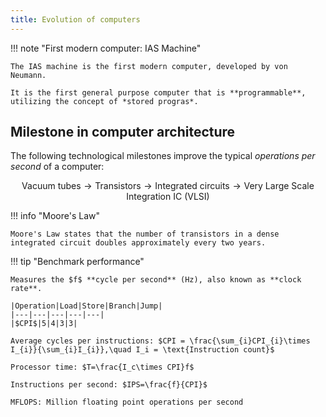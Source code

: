 ```yaml
---
title: Evolution of computers
---
```


!!! note "First modern computer: IAS Machine"

    The IAS machine is the first modern computer, developed by von Neumann.

    It is the first general purpose computer that is **programmable**, utilizing the concept of *stored progras*.

## Milestone in computer architecture

The following technological milestones improve the typical _operations per second_ of a computer:

```math
\text{Vacuum tubes} \to \text{Transistors} \to \text{Integrated circuits} \to \text{Very Large Scale Integration IC (VLSI)}
```

!!! info "Moore's Law"

    Moore's Law states that the number of transistors in a dense integrated circuit doubles approximately every two years.

!!! tip "Benchmark performance"

    Measures the $f$ **cycle per second** (Hz), also known as **clock rate**.

    |Operation|Load|Store|Branch|Jump|
    |---|---|---|---|---|
    |$CPI$|5|4|3|3|

    Average cycles per instructions: $CPI = \frac{\sum_{i}CPI_{i}\times I_{i}}{\sum_{i}I_{i}},\quad I_i = \text{Instruction count}$

    Processor time: $T=\frac{I_c\times CPI}f$

    Instructions per second: $IPS=\frac{f}{CPI}$

    MFLOPS: Million floating point operations per second
